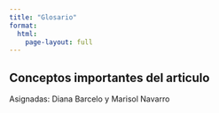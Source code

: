 ```yaml
---
title: "Glosario"
format: 
  html:
    page-layout: full 
---
```


## Conceptos importantes del articulo

Asignadas: Diana Barcelo y Marisol Navarro

